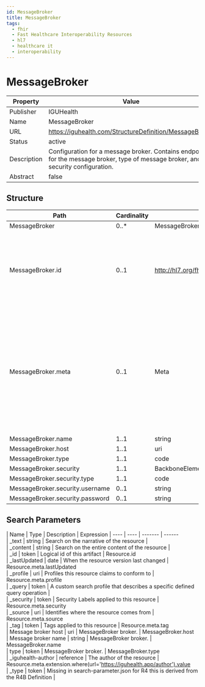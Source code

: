 ```yaml
---
id: MessageBroker
title: MessageBroker
tags:
  - fhir
  - Fast Healthcare Interoperability Resources
  - hl7
  - healthcare it
  - interoperability
---
```



# MessageBroker


<head>
  <meta name="keywords" content="fhir, hl7, interoperability, healthcare" />
  <script type="application/ld+json">
    {JSON.stringify({
      '@context': 'https://schema.org/',
      '@type': 'Organization',
      name: 'IGUHealth',
      url: 'https://iguhealth.app',
      logo: 'https://iguhealth.app/img/logo.svg',
    })}
  </script>
</head>


|Property|Value|
|---|---|
|Publisher|IGUHealth|
|Name|MessageBroker|
|URL|https://iguhealth.com/StructureDefinition/MessageBroker|
|Status|active|
|Description|Configuration for a message broker. Contains endpoint for the message broker, type of message broker, and security configuration.|
|Abstract|false|

   ## Structure

   | Path | Cardinality | Type | Description
  | ---- | ----------- | ---- | -------  
 | MessageBroker | 0..* | MessageBroker | undefined 
 | MessageBroker.id | 0..1 | http://hl7.org/fhirpath/System.String | The logical id of the resource, as used in the URL for the resource. Once assigned, this value never changes. 
 | MessageBroker.meta | 0..1 | Meta | The metadata about the resource. This is content that is maintained by the infrastructure. Changes to the content might not always be associated with version changes to the resource. 
 | MessageBroker.name | 1..1 | string | undefined 
 | MessageBroker.host | 1..1 | uri | undefined 
 | MessageBroker.type | 1..1 | code | undefined 
 | MessageBroker.security | 1..1 | BackboneElement | undefined 
 | MessageBroker.security.type | 1..1 | code | undefined 
 | MessageBroker.security.username | 0..1 | string | undefined 
 | MessageBroker.security.password | 0..1 | string | undefined 

 ## Search Parameters

   | Name | Type | Description  | Expression 
    | ---- | ---- | ------- | ------  
 | _text | string | Search on the narrative of the resource |   
 | _content | string | Search on the entire content of the resource |   
 | _id | token | Logical id of this artifact | Resource.id  
 | _lastUpdated | date | When the resource version last changed | Resource.meta.lastUpdated  
 | _profile | uri | Profiles this resource claims to conform to | Resource.meta.profile  
 | _query | token | A custom search profile that describes a specific defined query operation |   
 | _security | token | Security Labels applied to this resource | Resource.meta.security  
 | _source | uri | Identifies where the resource comes from | Resource.meta.source  
 | _tag | token | Tags applied to this resource | Resource.meta.tag  
 | Message broker host | uri | MessageBroker broker. | MessageBroker.host  
 | Message broker name | string | MessageBroker broker. | MessageBroker.name  
 | type | token | MessageBroker broker. | MessageBroker.type  
 | _iguhealth-author | reference | The author of the resource | Resource.meta.extension.where(url='https://iguhealth.app/author').value  
 | _type | token | Missing in search-parameter.json for R4 this is derived from the R4B Definition |   



